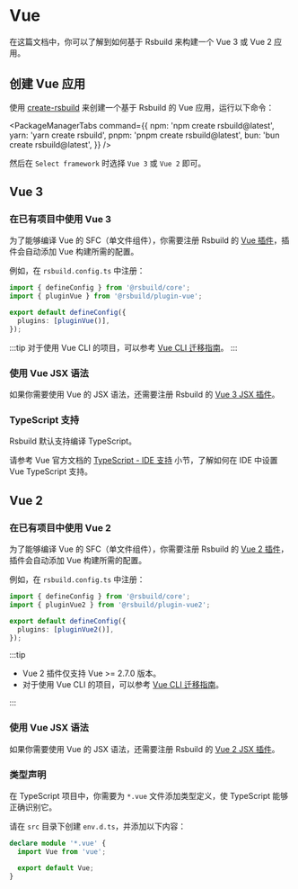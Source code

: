 # Vue

在这篇文档中，你可以了解到如何基于 Rsbuild 来构建一个 Vue 3 或 Vue 2 应用。

## 创建 Vue 应用

使用 [create-rsbuild](/guide/start/quick-start#创建-rsbuild-应用) 来创建一个基于 Rsbuild 的 Vue 应用，运行以下命令：


<PackageManagerTabs
  command={{
    npm: 'npm create rsbuild@latest',
    yarn: 'yarn create rsbuild',
    pnpm: 'pnpm create rsbuild@latest',
    bun: 'bun create rsbuild@latest',
  }}
/>

然后在 `Select framework` 时选择 `Vue 3` 或 `Vue 2` 即可。

## Vue 3

### 在已有项目中使用 Vue 3

为了能够编译 Vue 的 SFC（单文件组件），你需要注册 Rsbuild 的 [Vue 插件](/plugins/list/plugin-vue)，插件会自动添加 Vue 构建所需的配置。

例如，在 `rsbuild.config.ts` 中注册：

```ts title="rsbuild.config.ts"
import { defineConfig } from '@rsbuild/core';
import { pluginVue } from '@rsbuild/plugin-vue';

export default defineConfig({
  plugins: [pluginVue()],
});
```

:::tip
对于使用 Vue CLI 的项目，可以参考 [Vue CLI 迁移指南](/guide/migration/vue-cli)。
:::

### 使用 Vue JSX 语法

如果你需要使用 Vue 的 JSX 语法，还需要注册 Rsbuild 的 [Vue 3 JSX 插件](https://github.com/rspack-contrib/rsbuild-plugin-vue-jsx)。

### TypeScript 支持

Rsbuild 默认支持编译 TypeScript。

请参考 Vue 官方文档的 [TypeScript - IDE 支持](https://cn.vuejs.org/guide/typescript/overview.html#ide-support) 小节，了解如何在 IDE 中设置 Vue TypeScript 支持。

## Vue 2

### 在已有项目中使用 Vue 2

为了能够编译 Vue 的 SFC（单文件组件），你需要注册 Rsbuild 的 [Vue 2 插件](https://github.com/rspack-contrib/rsbuild-plugin-vue2)，插件会自动添加 Vue 构建所需的配置。

例如，在 `rsbuild.config.ts` 中注册：

```ts title="rsbuild.config.ts"
import { defineConfig } from '@rsbuild/core';
import { pluginVue2 } from '@rsbuild/plugin-vue2';

export default defineConfig({
  plugins: [pluginVue2()],
});
```

:::tip

- Vue 2 插件仅支持 Vue >= 2.7.0 版本。
- 对于使用 Vue CLI 的项目，可以参考 [Vue CLI 迁移指南](/guide/migration/vue-cli)。

:::

### 使用 Vue JSX 语法

如果你需要使用 Vue 的 JSX 语法，还需要注册 Rsbuild 的 [Vue 2 JSX 插件](https://github.com/rspack-contrib/rsbuild-plugin-vue2-jsx)。

### 类型声明

在 TypeScript 项目中，你需要为 `*.vue` 文件添加类型定义，使 TypeScript 能够正确识别它。

请在 `src` 目录下创建 `env.d.ts`，并添加以下内容：

```ts title="src/env.d.ts"
declare module '*.vue' {
  import Vue from 'vue';

  export default Vue;
}
```

